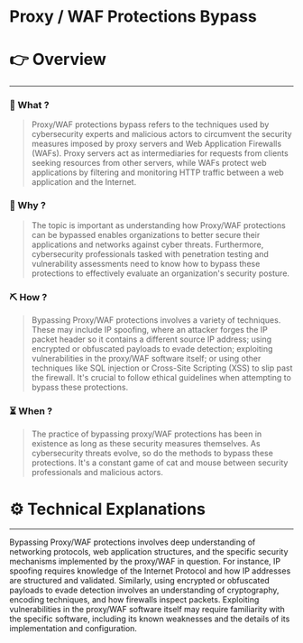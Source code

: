 # Proxy / WAF Protections Bypass


# 👉 Overview

---

### 👀 What ?

> Proxy/WAF protections bypass refers to the techniques used by cybersecurity experts and malicious actors to circumvent the security measures imposed by proxy servers and Web Application Firewalls (WAFs). Proxy servers act as intermediaries for requests from clients seeking resources from other servers, while WAFs protect web applications by filtering and monitoring HTTP traffic between a web application and the Internet.
> 

### 🧐 Why ?

> The topic is important as understanding how Proxy/WAF protections can be bypassed enables organizations to better secure their applications and networks against cyber threats. Furthermore, cybersecurity professionals tasked with penetration testing and vulnerability assessments need to know how to bypass these protections to effectively evaluate an organization's security posture.
> 

### ⛏️ How ?

> Bypassing Proxy/WAF protections involves a variety of techniques. These may include IP spoofing, where an attacker forges the IP packet header so it contains a different source IP address; using encrypted or obfuscated payloads to evade detection; exploiting vulnerabilities in the proxy/WAF software itself; or using other techniques like SQL injection or Cross-Site Scripting (XSS) to slip past the firewall. It's crucial to follow ethical guidelines when attempting to bypass these protections.
> 

### ⏳ When ?

> The practice of bypassing proxy/WAF protections has been in existence as long as these security measures themselves. As cybersecurity threats evolve, so do the methods to bypass these protections. It's a constant game of cat and mouse between security professionals and malicious actors.
> 

# ⚙️ Technical Explanations

---

Bypassing Proxy/WAF protections involves deep understanding of networking protocols, web application structures, and the specific security mechanisms implemented by the proxy/WAF in question. For instance, IP spoofing requires knowledge of the Internet Protocol and how IP addresses are structured and validated. Similarly, using encrypted or obfuscated payloads to evade detection involves an understanding of cryptography, encoding techniques, and how firewalls inspect packets. Exploiting vulnerabilities in the proxy/WAF software itself may require familiarity with the specific software, including its known weaknesses and the details of its implementation and configuration.
